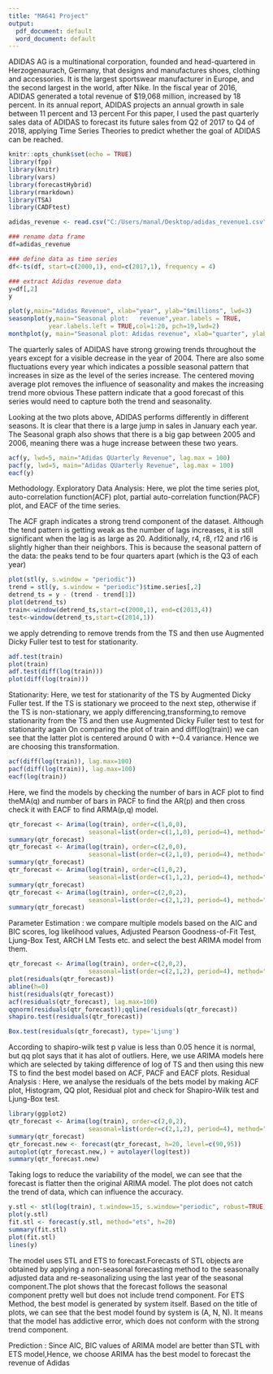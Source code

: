 ---
title: "MA641 Project"
output:
  pdf_document: default
  word_document: default
---
ADIDAS AG is a multinational corporation, founded and head-quartered in Herzogenaurach, Germany, that designs and manufactures shoes, clothing and accessories. It is the largest sportswear manufacturer in Europe, and the second largest in the world, after Nike.
In the fiscal year of 2016, ADIDAS generated a total revenue of $19,068 million, increased by 18 percent. In its annual report, ADIDAS projects an annual growth in sale between 11 percent and 13 percent
For this paper, I used the past quarterly sales data of ADIDAS to forecast its future sales from Q2 of 2017 to Q4 of 2018, applying Time Series Theories to predict whether the goal of ADIDAS can be reached.



```{r setup, include=FALSE}
knitr::opts_chunk$set(echo = TRUE)
library(fpp)
library(knitr)
library(vars)
library(forecastHybrid)
library(rmarkdown)
library(TSA)
library(CADFtest)
```

```{r message=FALSE, warning=FALSE}
adidas_revenue <- read.csv("C:/Users/manal/Desktop/adidas_revenue1.csv")

### rename data frame
df=adidas_revenue

### define data as time series
df<-ts(df, start=c(2000,1), end=c(2017,1), frequency = 4)

### extract Adidas revenue data
y=df[,2]
y
```

```{r message=TRUE, warning=FALSE, out.width="75%"}
plot(y,main="Adidas Revenue", xlab="year", ylab="$millions", lwd=3)
seasonplot(y,main="Seasonal plot:   revenue",year.labels = TRUE, 
           year.labels.left = TRUE,col=1:20, pch=19,lwd=2)
monthplot(y, main="Seasonal plot: Adidas revenue", xlab="quarter", ylab = "$million")
```

The quarterly sales of ADIDAS have strong growing trends throughout the years except for a visible decrease in the year of 2004. There are also some fluctuations every year which indicates a possible seasonal pattern that increases in size as the level of the series increase. The centered moving average plot removes the influence of seasonality and makes the increasing trend more obvious These pattern indicate that a good forecast of this series would need to capture both the trend and seasonality.

Looking at the two plots above, ADIDAS performs differently in different seasons. It is clear that there is a large jump in sales in January each year. The Seasonal graph also shows that there is a big gap between 2005 and 2006, meaning there was a huge increase between these two years.

```{r}
acf(y, lwd=5, main="Adidas QUarterly Revenue", lag.max = 100)
pacf(y, lwd=5, main="Adidas QUarterly Revenue", lag.max = 100)
eacf(y)
```
Methodology.
Exploratory Data Analysis: Here, we plot the time series plot, auto-correlation function(ACF) plot, partial auto-correlation function(PACF) plot, and EACF of the time series.

The ACF graph indicates a strong trend component of the dataset. Although the tend pattern is getting weak as the number of lags increases, it is still significant when the lag is as large as 20. Additionally, r4, r8, r12 and r16 is slightly higher than their neighbors. This is because the seasonal pattern of the data: the peaks tend to be four quarters apart (which is the Q3 of each year)

```{r message=TRUE, warning=FALSE, out.width="75%"}
plot(stl(y, s.window = "periodic"))
trend = stl(y, s.window = "periodic")$time.series[,2]
detrend_ts = y - (trend - trend[1])
plot(detrend_ts)
train<-window(detrend_ts,start=c(2000,1), end=c(2013,4))
test<-window(detrend_ts,start=c(2014,1))
```
we apply detrending to remove trends from the TS and then use Augmented Dicky Fuller test to test for stationarity.
```{r}
adf.test(train)
plot(train)
adf.test(diff(log(train)))
plot(diff(log(train)))
```
Stationarity: Here, we test for stationarity of the TS by Augmented Dicky Fuller test. If the TS is
stationary we proceed to the next step, otherwise if the TS is non-stationary, we apply differencing,transforming,to remove stationarity from the TS and then use Augmented Dicky Fuller test to test for stationarity again
On comparing the plot of train and diff(log(train)) we can see that the latter plot is centered around 0 with +-0.4 variance. Hence we are choosing this transformation.

```{r}
acf(diff(log(train)), lag.max=100)
pacf(diff(log(train)), lag.max=100)
eacf(log(train))

```
Here, we find the models by checking the number of bars in ACF plot to find theMA(q) and number of bars in PACF to find the AR(p) and then cross check it with EACF to find ARMA(p,q) model.
```{r message=TRUE, warning=FALSE, out.width="75%"}
qtr_forecast <- Arima(log(train), order=c(1,0,0), 
                      seasonal=list(order=c(1,1,0), period=4), method="CSS-ML")
summary(qtr_forecast)
qtr_forecast <- Arima(log(train), order=c(2,0,0), 
                      seasonal=list(order=c(2,1,0), period=4), method="CSS-ML")
summary(qtr_forecast)
qtr_forecast <- Arima(log(train), order=c(1,0,2), 
                      seasonal=list(order=c(1,1,2), period=4), method="CSS-ML")
summary(qtr_forecast)
qtr_forecast <- Arima(log(train), order=c(2,0,2), 
                      seasonal=list(order=c(2,1,2), period=4), method="CSS-ML")
summary(qtr_forecast)
```
Parameter Estimation : we compare multiple models based on the AIC and BIC scores, log likelihood values, Adjusted Pearson Goodness-of-Fit Test, Ljung-Box Test, ARCH LM Tests etc. and
select the best ARIMA model from them.

```{r message=TRUE, warning=FALSE, out.width="75%"}
qtr_forecast <- Arima(log(train), order=c(2,0,2), 
                      seasonal=list(order=c(2,1,2), period=4), method="CSS-ML")
plot(residuals(qtr_forecast))
abline(h=0)
hist(residuals(qtr_forecast))
acf(residuals(qtr_forecast), lag.max=100)
qqnorm(residuals(qtr_forecast));qqline(residuals(qtr_forecast))
shapiro.test(residuals(qtr_forecast))

Box.test(residuals(qtr_forecast), type='Ljung')
```
According to shapiro-wilk test p value is less than 0.05 hence it is normal, but qq plot says that it has alot of outliers.
Here, we use ARIMA models here which are selected by taking difference
of log of TS and then using this new TS to find the best model based on ACF, PACF and EACF plots.
Residual Analysis : Here, we analyse the residuals of the bets model by making ACF plot, Histogram,
QQ plot, Residual plot and check for Shapiro-Wilk test and Ljung-Box test.

```{r message=TRUE, warning=FALSE, out.width="75%"}
library(ggplot2)
qtr_forecast <- Arima(log(train), order=c(2,0,2), 
                      seasonal=list(order=c(2,1,2), period=4), method="CSS-ML")
summary(qtr_forecast)
qtr_forecast.new <- forecast(qtr_forecast, h=20, level=c(90,95))
autoplot(qtr_forecast.new,) + autolayer(log(test))
summary(qtr_forecast.new)
```
Taking logs to reduce the variability of the model, we can see that the forecast is flatter then the original ARIMA model. The plot does not catch the trend of data, which can influence the accuracy.

```{r}
y.stl <- stl(log(train), t.window=15, s.window="periodic", robust=TRUE)
plot(y.stl)
fit.stl <- forecast(y.stl, method="ets", h=20)
summary(fit.stl)
plot(fit.stl)
lines(y)
````
The model uses STL and ETS to forecast.Forecasts of STL objects are obtained by applying a non-seasonal forecasting method to the seasonally adjusted data and re-seasonalizing using the last year of the seasonal component.The plot shows that the forecast follows the seasonal component pretty well but does not include trend component.
For ETS Method, the best model is generated by system itself. Based on the title of plots, we can see that the best model found by system is (A, N, N). It means that the model has addictive error, which does not conform with the strong trend component.


Prediction : Since AIC, BIC values of ARIMA model are better than STL with ETS model,Hence, we choose ARIMA has the best model to forecast the revenue of Adidas